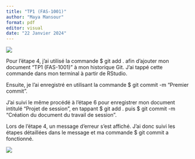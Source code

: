 ```yaml
---
title: "TP1 (FAS-1001)"
author: "Maya Mansour"
format: pdf
editor: visual
date: "22 Janvier 2024"
---
```


![](images/Screenshot%20TP1.png)

Pour l'étape 4, j'ai utilisé la commande \$ git add . afin d'ajouter mon document "TP1 (FAS-1001)" à mon historique Git. J'ai tappé cette commande dans mon terminal à partir de RStudio.

Ensuite, je l'ai enregistré en utilisant la commande \$ git commit -m "Premier commit".

J'ai suivi le même procédé à l'étape 6 pour enregistrer mon document intitulé "Projet de session", en tappant \$ git add . puis \$ git commit -m "Création du document du travail de session".

Lors de l'étape 4, un message d'erreur s'est affiché. J'ai donc suivi les étapes détaillées dans le message et ma commande \$ git commit a fonctionné.

![](images/Screenshot%20(107).png)

